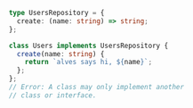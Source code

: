 ```typescript
 type UsersRepository = {
   create: (name: string) => string;
 };

 class Users implements UsersRepository {
   create(name: string) {
     return `alves says hi, ${name}`;
   };
 };
 // Error: A class may only implement another
 // class or interface.
```
